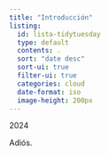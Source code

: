 ```yaml
---
title: "Introducción"
listing: 
  id: lista-tidytuesday
  type: default
  contents: .
  sort: "date desc"
  sort-ui: true
  filter-ui: true
  categories: cloud
  date-format: iso
  image-height: 200px
---
```


2024

::: {#lista-tidytuesday}
:::

Adiós.
